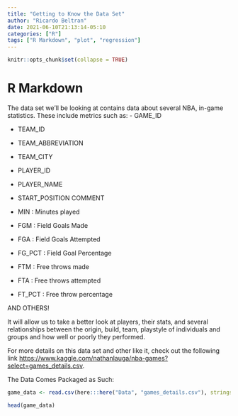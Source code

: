 ```yaml
---
title: "Getting to Know the Data Set"
author: "Ricardo Beltran"
date: 2021-06-10T21:13:14-05:10
categories: ["R"]
tags: ["R Markdown", "plot", "regression"]
---
```


```r
knitr::opts_chunk$set(collapse = TRUE)
```

# R Markdown

The data set we'll be looking at contains data about several NBA, in-game statistics. These include metrics such as:
- GAME_ID   

- TEAM_ID 

- TEAM_ABBREVIATION  

- TEAM_CITY

- PLAYER_ID   

- PLAYER_NAME

- START_POSITION COMMENT   

- MIN : Minutes played

- FGM : Field Goals Made

- FGA : Field Goals Attempted

- FG_PCT : Field Goal Percentage

- FTM : Free throws made

- FTA : Free throws attempted

- FT_PCT : Free throw percentage

AND OTHERS!

It will allow us to take a better look at players, their stats, and several relationships between the origin, build, team, playstyle of individuals and groups and how well or poorly they performed. 

For more details on this data set and other like it, check out the following link <https://www.kaggle.com/nathanlauga/nba-games?select=games_details.csv>.

The Data Comes Packaged as Such:
```r

game_data <- read.csv(here:::here("Data", "games_details.csv"), stringsAsFactors = FALSE)

```

```r

head(game_data)

```
